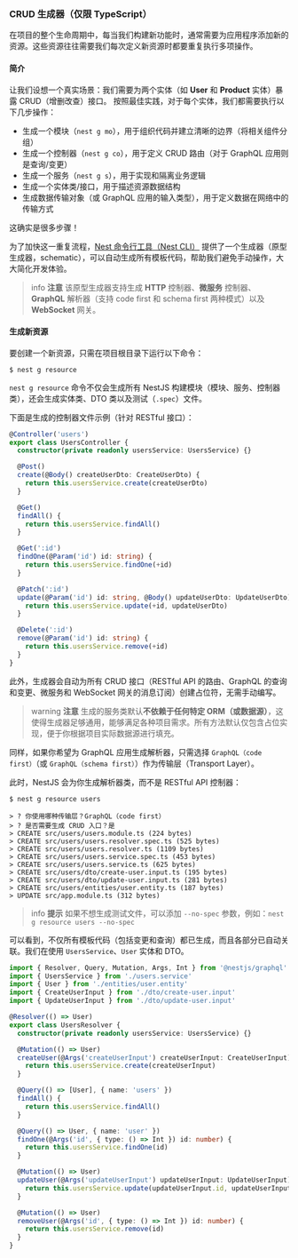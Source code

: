 ### CRUD 生成器（仅限 TypeScript）

在项目的整个生命周期中，每当我们构建新功能时，通常需要为应用程序添加新的资源。这些资源往往需要我们每次定义新资源时都要重复执行多项操作。

#### 简介

让我们设想一个真实场景：我们需要为两个实体（如 **User** 和 **Product** 实体）暴露 CRUD（增删改查）接口。
按照最佳实践，对于每个实体，我们都需要执行以下几步操作：

- 生成一个模块（`nest g mo`），用于组织代码并建立清晰的边界（将相关组件分组）
- 生成一个控制器（`nest g co`），用于定义 CRUD 路由（对于 GraphQL 应用则是查询/变更）
- 生成一个服务（`nest g s`），用于实现和隔离业务逻辑
- 生成一个实体类/接口，用于描述资源数据结构
- 生成数据传输对象（或 GraphQL 应用的输入类型），用于定义数据在网络中的传输方式

这确实是很多步骤！

为了加快这一重复流程，[Nest 命令行工具（Nest CLI）](/cli/overview) 提供了一个生成器（原型生成器，schematic），可以自动生成所有模板代码，帮助我们避免手动操作，大大简化开发体验。

> info **注意** 该原型生成器支持生成 **HTTP** 控制器、**微服务** 控制器、**GraphQL** 解析器（支持 code first 和 schema first 两种模式）以及 **WebSocket** 网关。

#### 生成新资源

要创建一个新资源，只需在项目根目录下运行以下命令：

```shell
$ nest g resource
```

`nest g resource` 命令不仅会生成所有 NestJS 构建模块（模块、服务、控制器类），还会生成实体类、DTO 类以及测试（`.spec`）文件。

下面是生成的控制器文件示例（针对 RESTful 接口）：

```typescript
@Controller('users')
export class UsersController {
  constructor(private readonly usersService: UsersService) {}

  @Post()
  create(@Body() createUserDto: CreateUserDto) {
    return this.usersService.create(createUserDto)
  }

  @Get()
  findAll() {
    return this.usersService.findAll()
  }

  @Get(':id')
  findOne(@Param('id') id: string) {
    return this.usersService.findOne(+id)
  }

  @Patch(':id')
  update(@Param('id') id: string, @Body() updateUserDto: UpdateUserDto) {
    return this.usersService.update(+id, updateUserDto)
  }

  @Delete(':id')
  remove(@Param('id') id: string) {
    return this.usersService.remove(+id)
  }
}
```

此外，生成器会自动为所有 CRUD 接口（RESTful API 的路由、GraphQL 的查询和变更、微服务和 WebSocket 网关的消息订阅）创建占位符，无需手动编写。

> warning **注意** 生成的服务类默认**不依赖于任何特定 ORM（或数据源）**，这使得生成器足够通用，能够满足各种项目需求。所有方法默认仅包含占位实现，便于你根据项目实际数据源进行填充。

同样，如果你希望为 GraphQL 应用生成解析器，只需选择 `GraphQL（code first）`（或 `GraphQL（schema first）`）作为传输层（Transport Layer）。

此时，NestJS 会为你生成解析器类，而不是 RESTful API 控制器：

```shell
$ nest g resource users

> ? 你使用哪种传输层？GraphQL（code first）
> ? 是否需要生成 CRUD 入口？是
> CREATE src/users/users.module.ts (224 bytes)
> CREATE src/users/users.resolver.spec.ts (525 bytes)
> CREATE src/users/users.resolver.ts (1109 bytes)
> CREATE src/users/users.service.spec.ts (453 bytes)
> CREATE src/users/users.service.ts (625 bytes)
> CREATE src/users/dto/create-user.input.ts (195 bytes)
> CREATE src/users/dto/update-user.input.ts (281 bytes)
> CREATE src/users/entities/user.entity.ts (187 bytes)
> UPDATE src/app.module.ts (312 bytes)
```

> info **提示** 如果不想生成测试文件，可以添加 `--no-spec` 参数，例如：`nest g resource users --no-spec`

可以看到，不仅所有模板代码（包括变更和查询）都已生成，而且各部分已自动关联。我们在使用 `UsersService`、`User` 实体和 DTO。

```typescript
import { Resolver, Query, Mutation, Args, Int } from '@nestjs/graphql'
import { UsersService } from './users.service'
import { User } from './entities/user.entity'
import { CreateUserInput } from './dto/create-user.input'
import { UpdateUserInput } from './dto/update-user.input'

@Resolver(() => User)
export class UsersResolver {
  constructor(private readonly usersService: UsersService) {}

  @Mutation(() => User)
  createUser(@Args('createUserInput') createUserInput: CreateUserInput) {
    return this.usersService.create(createUserInput)
  }

  @Query(() => [User], { name: 'users' })
  findAll() {
    return this.usersService.findAll()
  }

  @Query(() => User, { name: 'user' })
  findOne(@Args('id', { type: () => Int }) id: number) {
    return this.usersService.findOne(id)
  }

  @Mutation(() => User)
  updateUser(@Args('updateUserInput') updateUserInput: UpdateUserInput) {
    return this.usersService.update(updateUserInput.id, updateUserInput)
  }

  @Mutation(() => User)
  removeUser(@Args('id', { type: () => Int }) id: number) {
    return this.usersService.remove(id)
  }
}
```
